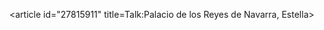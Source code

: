 <article id="27815911" title=Talk:Palacio de los Reyes de Navarra, Estella>
	<talkpage id="27815911" title="Talk:Palacio de los Reyes de Navarra, Estella">
{{WikiProject Architecture|historic-houses=yes}}
{{WikiProject Spain|class=stub|importance=lox}}
	</talkpage>
</article>